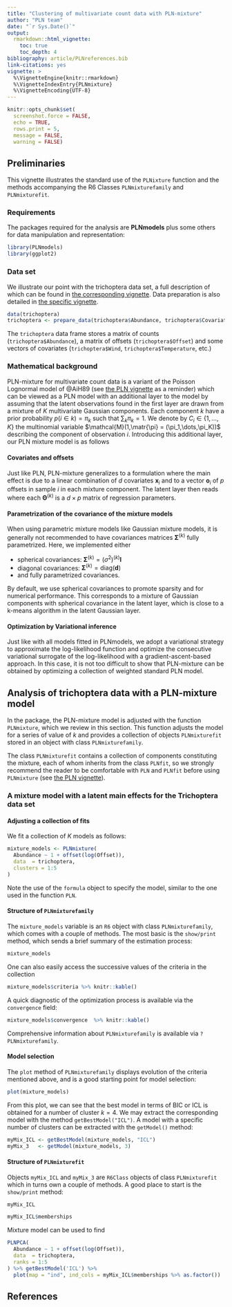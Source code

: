 ```yaml
---
title: "Clustering of multivariate count data with PLN-mixture"
author: "PLN team"
date: "`r Sys.Date()`"
output:
  rmarkdown::html_vignette:
    toc: true
    toc_depth: 4
bibliography: article/PLNreferences.bib
link-citations: yes
vignette: >
  %\VignetteEngine{knitr::rmarkdown}
  %\VignetteIndexEntry{PLNmixture}
  %\VignetteEncoding{UTF-8}
---
```


```r
knitr::opts_chunk$set(
  screenshot.force = FALSE,
  echo = TRUE,
  rows.print = 5,
  message = FALSE,
  warning = FALSE)
```

## Preliminaries

This vignette illustrates the standard use of the `PLNixture` function and the methods accompanying the R6 Classes `PLNmixturefamily` and `PLNmixturefit`.

### Requirements

The packages required for the analysis are **PLNmodels** plus some others for data manipulation and representation:

```r
library(PLNmodels)
library(ggplot2)
```

### Data set

We illustrate our point with the trichoptera data set, a full description of which can be found in [the corresponding vignette](Trichoptera.html). Data preparation is also detailed in [the specific vignette](Import_data.html).

```r
data(trichoptera)
trichoptera <- prepare_data(trichoptera$Abundance, trichoptera$Covariate)
```

The `trichoptera` data frame stores a matrix of counts (`trichoptera$Abundance`), a matrix of offsets (`trichoptera$Offset`) and some vectors of covariates (`trichoptera$Wind`, `trichoptera$Temperature`, etc.)

### Mathematical background

PLN-mixture for multivariate count data is a variant of the Poisson Lognormal model of @AiH89 (see [the PLN vignette](PLN.html) as a reminder) which can be viewed as a PLN model with an
additional layer to the model by assuming that the latent observations found in the first layer are drawn from a mixture of $K$ multivariate Gaussian components. Each component $k$ have a
prior probability $p(i \in k) = \pi_k$ such that $\sum_k \pi_k = 1$. We denote by $C_i\in \{1,\dots,K\}$ the multinomial variable $\mathcal{M}(1,\matr{\pi} = (\pi_1,\dots,\pi_K))$ describing the
component of observation $i$. Introducing this additional layer, our PLN mixture model is as follows
\begin{equation}
  \begin{array}{rcl}
  \text{layer 2 (clustering)} & \mathbf{C}_i \sim \mathcal{M}(1,\boldsymbol{\pi}) \\
  \text{layer 1 (Gaussian)} &   \mathbf{Z}_i | \, \mathbf{C}_i =  k \sim \mathcal{N}({\boldsymbol\mu}^{(k)}, {\boldsymbol\Sigma}^{(k)}),, \\
  \text{observation space } &  Y_{ij} | Z_{ij} \quad \text{indep.} &   \mathbf{Y}_i | \mathbf{Z}_i\sim\mathcal{P}\left(\exp\{\mathbf{Z}_i\}\right).
  \end{array}
\end{equation}

#### Covariates and offsets

Just like PLN, PLN-mixture generalizes to a formulation where the main effect is due to a linear combination of $d$ covariates $\mathbf{x}_i$ and to a vector $\mathbf{o}_i$ of $p$ offsets in sample $i$ in each mixture component. The latent layer then reads
\begin{equation}
  \mathbf{Z}_i | \mathbf{C}_i = k \, \sim \mathcal{N}({\mathbf{o}_i + \mathbf{x}_i^\top{\boldsymbol\Theta}^{(k)}},{\boldsymbol\Sigma}^{(k)}),
\end{equation}
where each ${\boldsymbol\Theta}^{(k)}$ is a $d\times p$ matrix of regression parameters.

#### Parametrization of the covariance of the mixture models

When using parametric mixture models like Gaussian mixture models, it is generally not recommended to have covariances matrices ${\boldsymbol\Sigma}^{(k)}$ fully parametrized. Here, we implemented either 

  - spherical covariances: ${\boldsymbol\Sigma}^{(k)} =  \left(\sigma^2\right)^{(k)} \mathbf{I}$ 
  - diagonal covariances: ${\boldsymbol\Sigma}^{(k)} =  \mathrm{diag}(\mathbf{d})$ 
  - and fully parametrized covariances.

By default, we use spherical covariances to promote sparsity and for numerical performance. This corresponds to a mixture of Gaussian components with spherical covariance in the latent layer, which is close to a k-means algorithm in the latent Gaussian layer.

#### Optimization by Variational inference

Just like with all models fitted in PLNmodels, we adopt a variational strategy to approximate the log-likelihood function and optimize the consecutive variational surrogate of the log-likelihood with a gradient-ascent-based approach. In this case, it is not too difficult to show that PLN-mixture can be obtained by optimizing a collection of weighted standard PLN model. 

## Analysis of trichoptera data with a PLN-mixture model

In the package, the PLN-mixture model is adjusted with the function `PLNmixture`, which we review in this section. This function adjusts the model for a series of value of $k$ and provides a collection of objects `PLNmixturefit` stored in an object with class `PLNmixturefamily`.

The class `PLNmixturefit` contains a collection of components constituting the mixture, each of whom inherits from the class `PLNfit`, so we strongly recommend the reader to be comfortable with `PLN` and `PLNfit` before using `PLNmixture` (see [the PLN vignette](PLN.html)).

### A mixture model with a latent main effects for the Trichoptera data set

#### Adjusting a collection of fits

We fit a collection of $K$ models as follows:

```r
mixture_models <- PLNmixture(
  Abundance ~ 1 + offset(log(Offset)),
  data  = trichoptera,
  clusters = 1:5
)
```

Note the use of the `formula` object to specify the model, similar to the one used in the function `PLN`.

#### Structure of `PLNmixturefamily`

The `mixture_models` variable is an `R6` object with class `PLNmixturefamily`, which comes with a couple of methods. The most basic is the `show/print` method, which sends a brief summary of the estimation process:

```r
mixture_models
```

One can also easily access the successive values of the criteria in the collection

```r
mixture_models$criteria %>% knitr::kable()
```

A quick diagnostic of the optimization process is available via the `convergence` field:

```r
mixture_models$convergence  %>% knitr::kable()
```

Comprehensive information about `PLNmixturefamily` is available via `?PLNmixturefamily`.

#### Model selection

The `plot` method of `PLNmixturefamily` displays evolution of the criteria mentioned above, and is a good starting point for model selection:

```r
plot(mixture_models)
```

From this plot, we can see that the best model in terms of BIC or ICL is obtained for a number of cluster $k=4$. We may extract the corresponding model with the method `getBestModel("ICL")`. A model with a specific number of clusters can be extracted with the `getModel()` method:

```r
myMix_ICL <- getBestModel(mixture_models, "ICL")
myMix_3   <- getModel(mixture_models, 3)
```

#### Structure of `PLNmixturefit`

Objects `myMix_ICL` and `myMix_3` are `R6Class` objects of class `PLNmixturefit` which in turns own a couple of methods. A good place to start is the `show/print` method:

```r
myMix_ICL
```
```r
myMix_ICL$memberships
```

Mixture model can be used to find

```r
PLNPCA(
  Abundance ~ 1 + offset(log(Offset)),
  data  = trichoptera,
  ranks = 1:5
) %>% getBestModel('ICL') %>% 
  plot(map = "ind", ind_cols = myMix_ICL$memberships %>% as.factor())
```


## References

